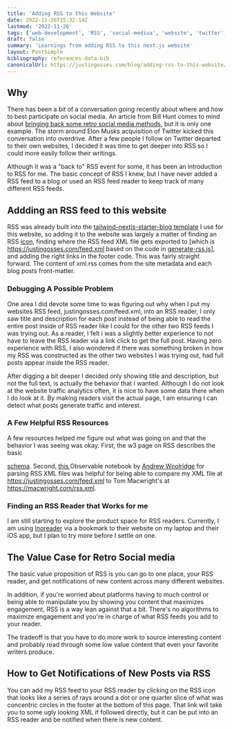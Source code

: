 ```yaml
---
title: 'Adding RSS to this Website'
date: 2022-11-26T15:32:14Z
lastmod: '2022-11-26'
tags: ['web-development', 'RSS', 'social-mediua', 'website', 'twitter', 'meta']
draft: false
summary: 'Learnings from adding RSS to this next.js website'
layout: PostSimple
bibliography: references-data.bib
canonicalUrl: https://justingosses.com/blog/adding-rss-to-this-website/
---
```


## Why

There has been a bit of a conversation going recently about where and how to best participate on social media. An article from Bill Hunt comes to
mind about <a href="https://billhunt.dev/blog/2022/09/19/social-semantic-web/">bringing back some retro social media methods</a>, but it is only one example.
The storm around Elon Musks acquisition of Twitter kicked this conversation into overdrive. After a few people I follow on Twitter departed to
their own websites, I decided it was time to get deeper into RSS so I could more easily follow their writings.

Although it was a "back to" RSS event for some, it has been an introduction to RSS for me. The basic concept of RSS I knew, but I have never added a RSS feed to a
blog or used an RSS feed reader to keep track of many different RSS feeds.

## Addding an RSS feed to this website

RSS was already built into the <a href="https://github.com/timlrx/tailwind-nextjs-starter-blog">tailwind-nextjs-starter-blog template</a> I use for this website, so
adding it to the website was largely a matter of finding an RSS <a href="https://github.com/JustinGOSSES/justingosses-website/blob/main/components/social-icons/rss.svg">
icon</a>, finding where the RSS feed XML file gets exported to [which is <a href="https://justingosses.com/feed.xml">https://justingosses.com/feed.xml</a> based on the
code in <a href="https://github.com/JustinGOSSES/justingosses-website/blob/main/lib/generate-rss.js">generate-rss.js</a>], and adding the right links in the
footer code. This was fairly straight forward. The content of xml.rss comes from the site metadata and each blog posts front-matter.

### Debugging A Possible Problem

One area I did devote some time to was figuring out why when I put my websites RSS feed, justingosses.com/feed.xml, into an RSS reader, I only saw title and
description for each post instead of being able to read the entire post inside of RSS reader like I could for the other two RSS feeds I was trying out. As a reader,
I felt i was a slightly better experience to not have to leave the RSS leader via a link click to get the full post. Having zero experience with RSS, I also wondered
if there was something broken in how my RSS was constructed as the other two websites I was trying out, had full posts appear inside the RSS reader.

After digging a bit deeper I decided only showing title and description, but not the full text, is actually the behavior that I wanted. Although I do not look at the
website traffic analytics often, it is nice to have some data there when I do look at it. By making readers visit the actual page, I am ensuring I can
detect what posts generate traffic and interest.

### A Few Helpful RSS Resources

A few resources helped me figure out what was going on and that the behavior I was seeing was okay. First, the w3 page on RSS describes the basic

<a href="https://www.w3schools.com/XML/xml_rss.asp#rssref">schema</a>. Second, <a href="https://observablehq.com/@triptych/rss-reader">
  this
</a> Observable notebook by <a href="https://andreww.xyz/">Andrew Woolridge</a> for parsing RSS XML
files was helpful for being able to compare my XML file at https://justingosses.com/feed.xml to Tom
Macwright's at https://macwright.com/rss.xml.

### Finding an RSS Reader that Works for me

I am still starting to explore the product space for RSS readers.
Currently, I am using <a href="https://www.inoreader.com/">Inoreader</a> via a bookmark to their website on my laptop and their iOS app, but I plan to try more before I settle on one.

## The Value Case for Retro Social media

The basic value proposition of RSS is you can go to one place, your RSS reader, and get notifications of new content across many different websites.

In addition, if you're worried about platforms having to much control or being able to manipulate you by showing you content that maximizes engagement, RSS is a way
lean against that a bit. There's no algorithms to maximize engagement and you're in charge of what RSS feeds you add to your reader.

The tradeoff is that you have to do more work to source interesting content and probably read through some low value content that even your favorite writers produce.

## How to Get Notifications of New Posts via RSS

You can add my RSS feed to your RSS reader by clicking on the RSS icon that looks like a series of rays around a dot or one quarter slice of what was concentric circles in the footer at the
bottom of this page. That link will take you to some ugly looking XML if followed directly, but it can be put into an RSS reader and be notified when there is new content.
